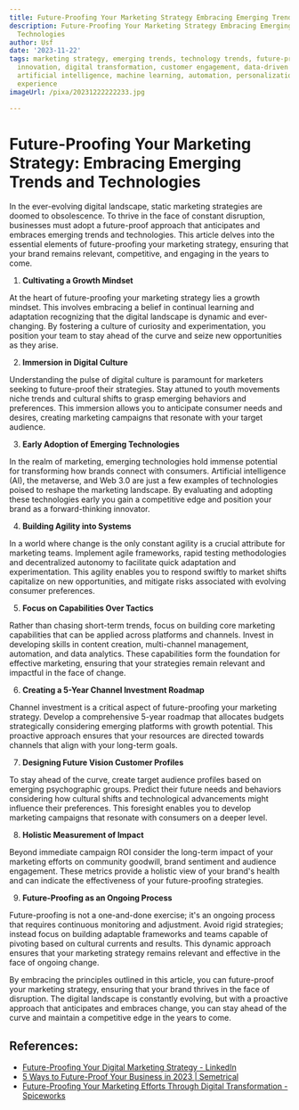 ```yaml
---
title: Future-Proofing Your Marketing Strategy Embracing Emerging Trends and Technologies
description: Future-Proofing Your Marketing Strategy Embracing Emerging Trends and
  Technologies
author: Usf
date: '2023-11-22'
tags: marketing strategy, emerging trends, technology trends, future-proofing, marketing
  innovation, digital transformation, customer engagement, data-driven marketing,
  artificial intelligence, machine learning, automation, personalization, customer
  experience
imageUrl: /pixa/20231222222233.jpg

---
```

# Future-Proofing Your  Marketing Strategy: Embracing Emerging  Trends and Technologies

In the ever-evolving digital landscape, static  marketing strategies are doomed to obsolescence. To thrive  in the face of constant disruption,  businesses must adopt a future-proof approach that anticipates  and embraces  emerging trends  and technologies. This  article  delves into  the essential elements of future-proofing your marketing strategy, ensuring that your brand remains relevant, competitive, and engaging in the years to come.

1. **Cultivating a Growth Mindset**

At the heart of  future-proofing your marketing strategy lies a growth mindset. This involves embracing a belief  in continual learning and adaptation  recognizing that the  digital landscape is dynamic and ever-changing. By fostering a culture of curiosity and experimentation, you position your team to stay ahead of the  curve and seize new  opportunities as they arise.

2. **Immersion in Digital Culture**

Understanding the pulse of digital culture is  paramount  for  marketers seeking to future-proof their strategies. Stay  attuned to youth movements niche trends and cultural shifts to grasp emerging behaviors and preferences. This immersion allows you  to anticipate consumer  needs and desires, creating marketing campaigns that resonate with your target audience.

3. **Early Adoption of Emerging Technologies**

In the realm of marketing, emerging technologies  hold immense potential  for transforming how brands connect with consumers. Artificial intelligence (AI), the metaverse,  and Web 3.0 are  just a  few examples of technologies poised to reshape the marketing landscape. By evaluating and adopting these technologies early you gain a competitive  edge and position your brand as a forward-thinking innovator.

4. **Building Agility into Systems**

In a world where  change is the only constant agility is a crucial attribute for marketing teams.  Implement  agile frameworks, rapid testing methodologies and  decentralized autonomy to facilitate quick adaptation  and experimentation. This agility enables you to respond swiftly  to market shifts capitalize on new opportunities, and mitigate risks associated with evolving consumer  preferences.

5. **Focus on Capabilities Over Tactics**

Rather than chasing short-term trends, focus on building core marketing capabilities that  can be applied across platforms and channels. Invest in developing skills in content creation, multi-channel management, automation, and  data analytics. These capabilities form the foundation for effective marketing, ensuring that your strategies remain relevant and impactful in the face of change.

6. **Creating a 5-Year Channel Investment Roadmap**

Channel  investment is a critical aspect of future-proofing your marketing strategy. Develop a comprehensive  5-year roadmap that allocates budgets strategically considering emerging platforms with growth potential. This proactive approach ensures  that your resources are directed towards channels that align with your long-term goals.

7. **Designing Future Vision Customer Profiles**

To stay ahead of the curve, create target  audience profiles based on emerging  psychographic groups. Predict their future needs and behaviors considering how cultural shifts and technological advancements might influence their preferences. This  foresight  enables you  to develop marketing campaigns that resonate with consumers on a deeper level.

8. **Holistic Measurement  of Impact**

Beyond immediate campaign ROI  consider  the long-term  impact of your marketing efforts on  community goodwill, brand sentiment and audience engagement. These metrics provide a holistic view of your brand's health and can indicate the effectiveness of your future-proofing strategies.

9. **Future-Proofing as an Ongoing Process**

Future-proofing is not a one-and-done exercise; it's an ongoing process that requires continuous monitoring and adjustment. Avoid rigid strategies; instead focus on building  adaptable  frameworks and teams capable of pivoting based on cultural currents and results. This dynamic approach ensures that your marketing strategy remains relevant and effective in the face of  ongoing change.

By embracing the principles outlined in this article, you can  future-proof  your marketing strategy, ensuring that your brand thrives in the face of disruption. The digital landscape is constantly  evolving,  but with  a  proactive approach that anticipates and embraces  change, you can stay ahead of the curve and maintain a competitive edge in the years to come.

## References:
- [Future-Proofing Your Digital Marketing Strategy - LinkedIn](https://www.linkedin.com/pulse/future-proofing-your-digital-marketing-strategy-brandpublicuk-v3pue?trk=public_post_main-feed-card_reshare_feed-article-content)
- [5 Ways to Future-Proof Your Business in 2023 | Semetrical](https://www.semetrical.com/how-to-future-proof-your-business/)
- [Future-Proofing Your Marketing Efforts Through Digital Transformation - Spiceworks](https://www.spiceworks.com/marketing/marketing-strategy/guest-article/future-proofing-your-marketing-efforts/amp/)
